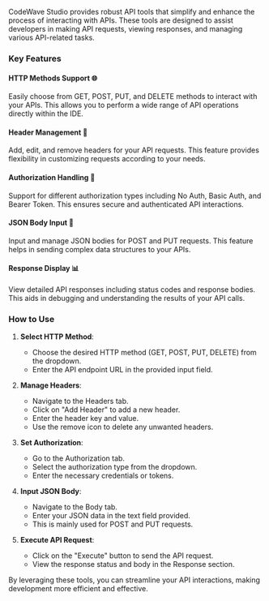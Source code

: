 CodeWave Studio provides robust API tools that simplify and enhance the process of interacting with APIs. These tools are designed to assist developers in making API requests, viewing responses, and managing various API-related tasks.

### Key Features

#### HTTP Methods Support 🌐

Easily choose from GET, POST, PUT, and DELETE methods to interact with your APIs. This allows you to perform a wide range of API operations directly within the IDE.

#### Header Management 📝

Add, edit, and remove headers for your API requests. This feature provides flexibility in customizing requests according to your needs.

#### Authorization Handling 🔐

Support for different authorization types including No Auth, Basic Auth, and Bearer Token. This ensures secure and authenticated API interactions.

#### JSON Body Input 💾

Input and manage JSON bodies for POST and PUT requests. This feature helps in sending complex data structures to your APIs.

#### Response Display 📊

View detailed API responses including status codes and response bodies. This aids in debugging and understanding the results of your API calls.

### How to Use

1. **Select HTTP Method**:

   - Choose the desired HTTP method (GET, POST, PUT, DELETE) from the dropdown.
   - Enter the API endpoint URL in the provided input field.

2. **Manage Headers**:

   - Navigate to the Headers tab.
   - Click on "Add Header" to add a new header.
   - Enter the header key and value.
   - Use the remove icon to delete any unwanted headers.

3. **Set Authorization**:

   - Go to the Authorization tab.
   - Select the authorization type from the dropdown.
   - Enter the necessary credentials or tokens.

4. **Input JSON Body**:

   - Navigate to the Body tab.
   - Enter your JSON data in the text field provided.
   - This is mainly used for POST and PUT requests.

5. **Execute API Request**:

   - Click on the "Execute" button to send the API request.
   - View the response status and body in the Response section.

By leveraging these tools, you can streamline your API interactions, making development more efficient and effective.
